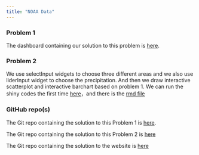 ```yaml
---
title: "NOAA Data"
---
```





### Problem 1 


The dashboard containing our solution to this problem is [here](dashboard.html).

### Problem 2
We use selectInput widgets to choose three different areas and we also use liderInput widget to choose the precipitation. And then we draw interactive scatterplot and interactive barchart based on problem 1. We can run the shiny codes the first time [here](http://127.0.0.1:7335/shiny_dashboard.Rmd)，and there is the [rmd file](https://github.com/zxinxinz/P8105_hw6_shiny)

### GitHub repo(s)
The Git repo containing the solution to this Problem 1 is [here](https://github.com/zxinxinz/P8105_hw6-dashboard).

The Git repo containing the solution to this Problem 2 is [here](https://github.com/zxinxinz/P8105_hw6_shiny)

The Git repo containing the solution to the website is [here](https://github.com/zxinxinz/website)




